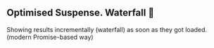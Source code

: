 
## Optimised Suspense. Waterfall 🌊

Showing results incrementally (waterfall) as soon as they got loaded. (modern Promise-based way)


<LinkList rootPath="/waterfall" />
